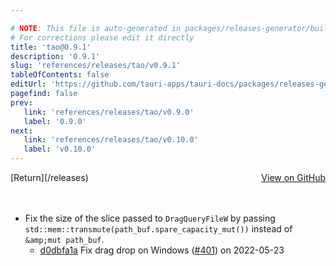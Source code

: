 ```yaml
---

# NOTE: This file is auto-generated in packages/releases-generator/build.ts
# For corrections please edit it directly
title: 'tao@0.9.1'
description: '0.9.1'
slug: 'references/releases/tao/v0.9.1'
tableOfContents: false
editUrl: 'https://github.com/tauri-apps/tauri-docs/packages/releases-generator/build.ts'
pagefind: false
prev:
   link: 'references/releases/tao/v0.9.0'
   label: '0.9.0'
next:
   link: 'references/releases/tao/v0.10.0'
   label: 'v0.10.0'
---
```


			

<ReleaseSidebar slug="references/releases/tao"  packageName="tao" />

<div style="margin-bottom:3rem; display: flex; justify-content: space-between; align-items: center"><span>[Return](/releases)</span><span><a href="https://github.com/tauri-apps/tao/releases/tag/tao-v0.9.1">View on GitHub</a></span></div>

- Fix the size of the slice passed to `DragQueryFileW` by passing `std::mem::transmute(path_buf.spare_capacity_mut())` instead of `&amp;mut path_buf`.
  - [d0dbfa1a](https://github.com/tauri-apps/tao/commit/d0dbfa1a1274f16348701a63b213e9e92776cd74) Fix drag drop on Windows ([#401](https://github.com/tauri-apps/tao/pull/401)) on 2022-05-23

